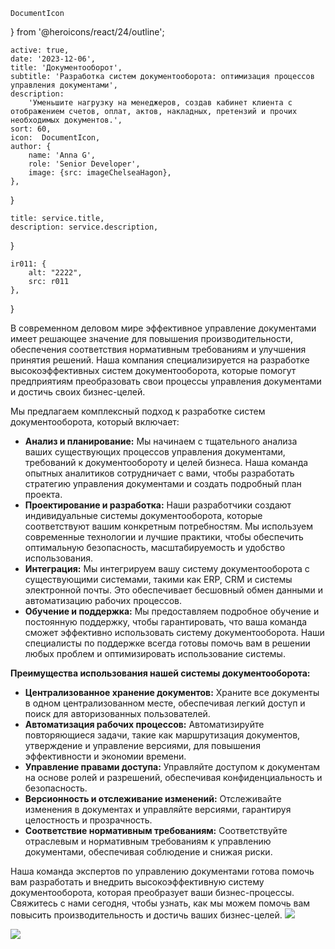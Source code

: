     DocumentIcon
} from '@heroicons/react/24/outline';

    active: true,
    date: '2023-12-06',
    title: 'Документооборот',
    subtitle: 'Разработка систем документооборота: оптимизация процессов управления документами',
    description:
        'Уменьшите нагрузку на менеджеров, создав кабинет клиента с отображением счетов, оплат, актов, накладных, претензий и прочих необходимых документов.',
    sort: 60,
    icon:  DocumentIcon,
    author: {
        name: 'Anna G',
        role: 'Senior Developer',
        image: {src: imageChelseaHagon},
    },
}

    title: service.title,
    description: service.description,
}

    ir011: {
        alt: "2222",
        src: r011
    },
}

В современном деловом мире эффективное управление документами имеет решающее значение для повышения производительности, обеспечения соответствия нормативным требованиям и улучшения принятия решений. Наша компания специализируется на разработке высокоэффективных систем документооборота, которые помогут предприятиям преобразовать свои процессы управления документами и достичь своих бизнес-целей.

Мы предлагаем комплексный подход к разработке систем документооборота, который включает:

* **Анализ и планирование:** Мы начинаем с тщательного анализа ваших существующих процессов управления документами, требований к документообороту и целей бизнеса. Наша команда опытных аналитиков сотрудничает с вами, чтобы разработать стратегию управления документами и создать подробный план проекта.
* **Проектирование и разработка:** Наши разработчики создают индивидуальные системы документооборота, которые соответствуют вашим конкретным потребностям. Мы используем современные технологии и лучшие практики, чтобы обеспечить оптимальную безопасность, масштабируемость и удобство использования.
* **Интеграция:** Мы интегрируем вашу систему документооборота с существующими системами, такими как ERP, CRM и системы электронной почты. Это обеспечивает бесшовный обмен данными и автоматизацию рабочих процессов.
* **Обучение и поддержка:** Мы предоставляем подробное обучение и постоянную поддержку, чтобы гарантировать, что ваша команда сможет эффективно использовать систему документооборота. Наши специалисты по поддержке всегда готовы помочь вам в решении любых проблем и оптимизировать использование системы.

**Преимущества использования нашей системы документооборота:**

* **Централизованное хранение документов:** Храните все документы в одном централизованном месте, обеспечивая легкий доступ и поиск для авторизованных пользователей.
* **Автоматизация рабочих процессов:** Автоматизируйте повторяющиеся задачи, такие как маршрутизация документов, утверждение и управление версиями, для повышения эффективности и экономии времени.
* **Управление правами доступа:** Управляйте доступом к документам на основе ролей и разрешений, обеспечивая конфиденциальность и безопасность.
* **Версионность и отслеживание изменений:** Отслеживайте изменения в документах и управляйте версиями, гарантируя целостность и прозрачность.
* **Соответствие нормативным требованиям:** Соответствуйте отраслевым и нормативным требованиям к управлению документами, обеспечивая соблюдение и снижая риски.

Наша команда экспертов по управлению документами готова помочь вам разработать и внедрить высокоэффективную систему документооборота, которая преобразует ваши бизнес-процессы. Свяжитесь с нами сегодня, чтобы узнать, как мы можем помочь вам повысить производительность и достичь ваших бизнес-целей.
![](./laptop.jpg)

<Principles/>

![](./pilot.jpg)



